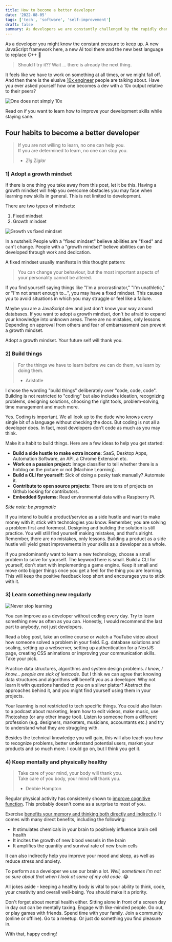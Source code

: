 ```yaml
---
title: How to become a better developer
date: '2022-08-05'
tags: ['tech', 'software', 'self-improvement']
draft: false
summary: As developers we are constantly challenged by the rapidly changing environment. Here are four tips to level up as a developer.
---
```


As a developer you might know the constant pressure to keep up. A new JavaScript framework here,
a new AI tool there and the new best language to replace C++ 👀

> Should I try it?? Wait ... there is already the next thing.

It feels like we have to work on something at all times, or we might fall off. And then there is the
elusive [10x engineer](https://www.7pace.com/blog/10x-engineers#:~:text=The%20concept%20of%20a%2010X,their%20job%20than%20their%20peers.)
people are talking about. Have you ever asked yourself how one becomes a dev with a 10x output relative to their peers?

<Image
  alt="One does not simply 10x"
  src="/static/img/blog/one-does-not-simply-10x.jpeg"
  sizes="40vw"
  width={0}
  height={0}
  className="w-full h-auto"
/>

Read on if you want to learn how to improve your development skills while staying sane.

## Four habits to become a better developer

> If you are not willing to learn, no one can help you.<br/>
> If you are determined to learn, no one can stop you.
> - <cite>Zig Ziglar</cite>

### 1) Adopt a growth mindset

<Highlight>If there is one thing you take away from this post, let it be this</Highlight>. Having a growth mindset will
help you overcome obstacles you may face when learning new skills in general. This is not limited to development.

There are two types of mindsets:
1. Fixed mindset
2. Growth mindset

<Image
  alt="Growth vs fixed mindset"
  src="/static/img/blog/growth-vs-fixed-mindset.webp"
  sizes="40vw"
  width={0}
  height={0}
  className="w-full h-auto"
/>

In a nutshell: People with a "fixed mindset" believe abilities are "fixed" and can't change. People with
a "growth mindset" believe abilities can be developed through work and dedication.

A fixed mindset usually manifests in this thought pattern:

> You can change your behaviour, but the most important aspects of your personality cannot be altered.

If you find yourself saying things like "I'm a procrastinator," "I'm unathletic," or "I'm not smart enough to...",
you may have a fixed mindset. This causes you to avoid situations in which you may struggle or feel like
a failure.

Maybe you are a JavaScript dev and just don't know your way around databases. If you want to adopt a growth mindset,
don't be afraid to expand your knowledge into unknown areas. There are no mistakes, only lessons. Depending on approval
from others and fear of embarrassment can prevent a growth mindset.


<Highlight>Adopt a growth mindset. Your future self will thank you.</Highlight>

### 2) Build things

> For the things we have to learn before we can do them, we learn by doing them.
> - Aristotle

I chose the wording "build things" deliberately over "code, code, code". Building is not restricted to "coding"
but also includes ideation, recognizing problems, designing solutions, choosing the right tools, problem-solving,
time management and much more.

Yes. Coding is important. We all look up to the dude who knows every single bit of a language without checking the docs.
But coding is not all a developer does. In fact, most developers don't code as much as you may think.

<Highlight>Make it a habit to build things.</Highlight> Here are a few ideas to help you get started:

* **Build a side hustle to make extra income:** SaaS, Desktop Apps, Automation Software, an API, a Chrome Extension etc.
* **Work on a passion project:** Image classifier to tell whether there is a hotdog on the picture or not (Machine Learning).
* **Build a CLI for yourself:** Sick of doing a pesky task manually? Automate it.
* **Contribute to open source projects:** There are tons of projects on Github looking for contributors.
* **Embedded Systems:** Read environmental data with a Raspberry Pi.

_Side note: be pragmatic_

If you intend to build a product/service as a side hustle and want to make money with it,
stick with technologies you know. Remember, you are solving a problem first and foremost. Designing and building the
solution is still practice. You will still find yourself making mistakes, and that's alright. Remember, there are no
mistakes, only lessons. Building a product as a side hustle will yield great improvements in your skills as a developer
as a whole.

If you predominantly want to learn a new technology, choose a small problem to solve for yourself. The keyword here is
<Highlight>small</Highlight>. Build a CLI for yourself, don't start with implementing a game engine. Keep it small
and move onto bigger things once you get a feel for the thing you are learning. This will keep the positive feedback loop
short and encourages you to stick with it.

### 3) Learn something new regularly


<Image
  alt="Never stop learning"
  src="/static/img/blog/never-stop-learning.webp"
  sizes="40vw"
  width={0}
  height={0}
  className="w-full h-auto"
/>

<Highlight>You can improve as a developer without coding every day.</Highlight> Try to learn something new as often
as you can. Honestly, I would recommend the last part to anybody, not just developers.

Read a blog post, take an online course or watch a YouTube video about how someone solved a problem in your field.
E.g. database solutions and scaling, setting up a webserver, setting up authentication for a NextJS page, creating CSS
animations or improving your communication skills. Take your pick.

Practice data structures, algorithms and system design problems. _I know, I know... people are
sick of leetcode._ But I think we can agree that knowing data structures and algorithms will benefit you as a developer.
Why not learn it with questions handed to you on a silver platter? Abstract the approaches behind it, and you might find
yourself using them in your projects.

Your learning is not restricted to tech specific things. You could also listen to a podcast about marketing, learn how
to edit videos, make music, use Photoshop (or any other image tool). Listen to someone from a different profession
(e.g. designers, marketers, musicians, accountants etc.) and try to understand what they are struggling with.

Besides the technical knowledge you will gain, this will also teach you how to recognize problems, better understand
potential users, market your products and so much more. I could go on, but I think you get it.


### 4) Keep mentally and physically healthy

> Take care of your mind, your body will thank you. <br/>
> Take care of you body, your mind will thank you.
> - Debbie Hampton

Regular physical activity has consistenly shown to
[improve cognitive function](https://www.ncbi.nlm.nih.gov/pmc/articles/PMC6620473/). This probably doesn't come as a
surprise to most of you.

Exercise [benefits your memory and thinking both directly and indirectly](https://www.health.harvard.edu/blog/regular-exercise-changes-brain-improve-memory-thinking-skills-201404097110).
It comes with many direct benefits, including the following:

* It stimulates chemicals in your brain to positively influence brain cell health
* It incites the growth of new blood vessels in the brain
* It amplifies the quantity and survival rate of new brain cells

It can also indirectly help you improve your mood and sleep, as well as reduce stress and anxiety.

To perform as a developer we use our brain a lot. _Well, sometimes I'm not so sure about that when I look at some of my
old code._ 😂

All jokes aside - <Highlight>keeping a healthy body is vital to your ability to think, code, your
creativity and overall well-being. You should make it a priority.</Highlight>

Don't forget about mental health either. Sitting alone in front of a screen day in day out can be mentally taxing.
Engage with like-minded people. Go out, or play games with friends. Spend time with your family. Join a community
(online or offline). Go to a meetup. Or just do something you find pleasure in.

With that, happy coding!
